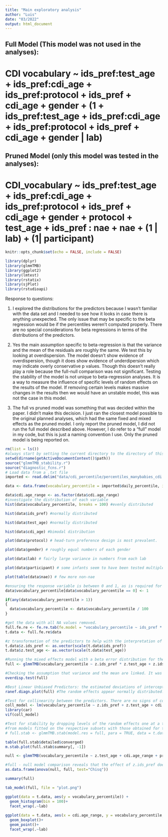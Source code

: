 ```yaml
---
title: "Main exploratory analysis"
author: "Luis"
date: "03/2022"
output: html_document
---
```

## Full Model (This model was not used in the analyses):
# CDI vocabulary ~  ids_pref:test_age + ids_pref:cdi_age + ids_pref:protocol + ids_pref + cdi_age + gender + (1 + ids_pref:test_age + ids_pref:cdi_age + ids_pref:protocol + ids_pref + cdi_age + gender | lab)
## Pruned Model (only this model was tested in the analyses):
# CDI_vocabulary ~  ids_pref:test_age + ids_pref:cdi_age + ids_pref:protocol + ids_pref + cdi_age + gender + protocol + test_age + ids_pref : nae + nae + (1 | lab) + (1| participant)
```r
knitr::opts_chunk$set(echo = FALSE, include = FALSE)
```

```r
library(dplyr)
library(glmmTMB)
library(ggplot2)
library(lmtest)
library(rstatix)
library(sjPlot)
library(rstudioapi) 
```

Response to questions:

1. I explored the distributions for the predictors because I wasn't familiar with the data set and I needed to see how it looks in case there is anything unexpected. The only issue that may be specific to the beta regression would be if the percentiles weren't computed properly. There are no special considerations for beta regressions in terms of the distributions of the predictors.

2. Yes the main assumption specific to beta-regression is that the variance and the mean of the residuals are roughly the same. We test this by looking at overdispersion. The model doesn't show evidence of overdispersion, though it does show evidence of underdipersion which may indicate overly conservative p values. Though this doesn't really play a role because the full-null comparison was not significant. Testing the stability of the model is not unique to beta-regression analyses. It is a way to measure the influence of specific levels of random effects on the results of the model. If removing certain levels makes massive changes in the results then we would have an unstable model, this was not the case in this model.

3. The full vs pruned model was something that was decided within the paper. I didn't make this decision. I just ran the closest model possible to the original planned analyses, which had the same fixed and mixed effects as the pruned model. I only report the pruned model, I did not run the full model described above. However, I do refer to a "full" model in my code, but this is just a naming convention I use. Only the pruned model is being reported on.
```r
rm(list = ls())
#always start by setting the current directory to the directory of this script file.
setwd(dirname(getActiveDocumentContext()$path))
source("glmmTMB_stability.r")
source("diagnostic_fcns.r")
# Load data from a .txt file
imported <- read.delim("data/cdi_percentile/percentiles_manybabies_cdi.txt", stringsAsFactors = TRUE, header = TRUE) 

data <- data.frame(vocabulary_percentile = imported$daily_percentile, ids_pref = imported$IDS_pref, test_age = imported$age_days, cdi_age = imported$CDI.agedays, protocol = imported$method, gender = imported$gender, lab = imported$labid, participant = imported$subid_unique, nae = imported$nae, vocab_nwords = imported$vocab_nwords, cdi.age_range = imported$CDI.agerange)

data$cdi.age_range <- as.factor(data$cdi.age_range)
#investigate the distribution of each variable
hist(data$vocabulary_percentile, breaks = 100) #evenly distributed

hist(data$ids_pref) #normally distributed

hist(data$test_age) #normally distributed

hist(data$cdi_age) #bimodal distribution

plot(data$protocol) # head-turn preference design is most prevalent.

plot(data$gender) # roughly equal numbers of each gender

plot(data$lab) # fairly large variance in numbers from each lab

plot(data$participant) # some infants seem to have been tested multiple times

plot(table(data$nae)) # few more non-nae

#ensuring the response variable is between 0 and 1, as is required for a beta error model.
data$vocabulary_percentile[data$vocabulary_percentile == 0] <- 1

if(any(data$vocabulary_percentile > 1))
{
  data$vocabulary_percentile <- data$vocabulary_percentile / 100
}

#get the data with all NA values removed.
full.fe.re <- fe.re.tab(fe.model = "vocabulary_percentile ~ ids_pref * test_age + ids_pref * cdi.age_range + ids_pref * protocol + ids_pref * nae + gender", re = c("lab", "participant"), data = data)
t.data <- full.fe.re$data

#z transformation of the predictors to help with the interpretation of the model.
t.data$z.ids_pref <- as.vector(scale(t.data$ids_pref))
t.data$z.test_age <- as.vector(scale(t.data$test_age))

#Running the mixed effects model with a beta error distribution for the response variable.
full <- glmmTMB(vocabulary_percentile ~ z.ids_pref * z.test_age + z.ids_pref * cdi.age_range + z.ids_pref * protocol + z.ids_pref * nae + gender + (1 |lab) + (1 | participant), family = beta_family(link = "logit"), data = t.data)

#Checking the assumption that variance and the mean are linked. It was met with this model.
overdisp.test(full)

#Best Linear Unbiased Predictors: the estimated deviations of intercepts and slopes from the respective common average, per level of the random effects.
ranef.diagn.plot(full) #The random effects appear normally distributed.

#Test for collinearity between the predictors. There are no signs of collinearity.
coll_model <- lm(vocabulary_percentile ~ z.ids_pref + z.test_age + cdi.age_range + protocol + nae + gender, data = t.data)
library(car)
vif(coll_model)

#Test for stability by dropping levels of the random effects one at a time and comparing the estimates derived
#from models fitted on the respective subsets with those obtained for the full data set. There don't seem to be major issues with the stability of the model coefficients.
# full.stab <- glmmTMB.stab(model.res = full, para = TRUE, data = t.data)

table(full.stab$detailed$converged)
m.stab.plot(full.stab$summary[, -1])

null <- glmmTMB(vocabulary_percentile ~ z.test_age + cdi.age_range + protocol + nae + gender + (1 | lab) + (1 | participant), family = beta_family(link = "logit"), data = t.data)

#full - null model comparison reveals that the effect of z.ids_pref doesn't significantly improve the model fit.
as.data.frame(anova(null, full, test="Chisq"))

summary(full)

tab_model(full, file = "plot.png")
```

```r
ggplot(data = t.data, aes(y = vocabulary_percentile)) +
  geom_histogram(bin = 100)+
  facet_wrap(.~lab)
  
ggplot(data = t.data, aes(x = cdi.age_range, y = vocabulary_percentile, colour = cdi.age_range,)) +
  geom_boxplot()+
  geom_point()+
  facet_wrap(.~lab)
```

